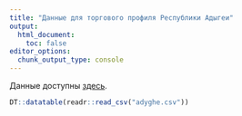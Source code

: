 ```yaml
---
title: "Данные для торгового профиля Республики Адыгеи"
output:
  html_document:
    toc: false
editor_options: 
  chunk_output_type: console
---
```


Данные доступны [здесь](https://raw.githubusercontent.com/agricolamz/2018_clearspending_hackathon_59/master/adyghe.csv).

```r
DT::datatable(readr::read_csv("adyghe.csv"))
```

